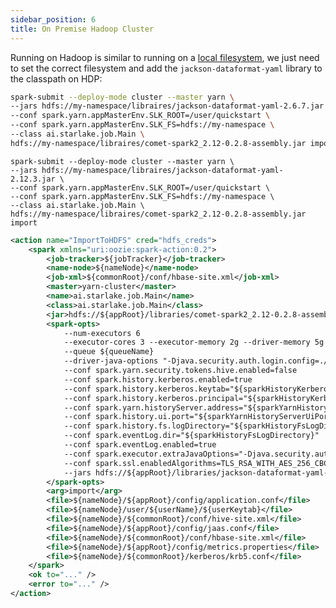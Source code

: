 ```yaml
---
sidebar_position: 6
title: On Premise Hadoop Cluster
---
```



Running on Hadoop is similar to running on a [local filesystem](file), we just need to set the correct filesystem
and add the `jackson-dataformat-yaml` library to the classpath on HDP:

<Tabs>
<TabItem value="spark2" label="Spark 2">

``` bash title="HDP example"
spark-submit --deploy-mode cluster --master yarn \
--jars hdfs://my-namespace/libraires/jackson-dataformat-yaml-2.6.7.jar \
--conf spark.yarn.appMasterEnv.SLK_ROOT=/user/quickstart \
--conf spark.yarn.appMasterEnv.SLK_FS=hdfs://my-namespace \
--class ai.starlake.job.Main \
hdfs://my-namespace/libraires/comet-spark2_2.12-0.2.8-assembly.jar import
```

</TabItem>
<TabItem value="spark3" label="Spark 3">

```shell title="HDP example"
spark-submit --deploy-mode cluster --master yarn \
--jars hdfs://my-namespace/libraires/jackson-dataformat-yaml-2.12.3.jar \
--conf spark.yarn.appMasterEnv.SLK_ROOT=/user/quickstart \
--conf spark.yarn.appMasterEnv.SLK_FS=hdfs://my-namespace \
--class ai.starlake.job.Main \
hdfs://my-namespace/libraires/comet-spark2_2.12-0.2.8-assembly.jar import
```

</TabItem>
<TabItem value="oozie" label="Oozie">

```xml title="HDP example"
<action name="ImportToHDFS" cred="hdfs_creds">
    <spark xmlns="uri:oozie:spark-action:0.2">
        <job-tracker>${jobTracker}</job-tracker>
        <name-node>${nameNode}</name-node>
        <job-xml>${commonRoot}/conf/hbase-site.xml</job-xml>
        <master>yarn-cluster</master>
        <name>ai.starlake.job.Main</name>
        <class>ai.starlake.job.Main</class>
        <jar>hdfs://${appRoot}/libraries/comet-spark2_2.12-0.2.8-assembly.jar</jar>
        <spark-opts>
            --num-executors 6
            --executor-cores 3 --executor-memory 2g --driver-memory 5g
            --queue ${queueName}
            --driver-java-options "-Djava.security.auth.login.config=./jaas.conf -Dconfig.file=./application.conf"
            --conf spark.yarn.security.tokens.hive.enabled=false
            --conf spark.history.kerberos.enabled=true
            --conf spark.history.kerberos.keytab="${sparkHistoryKerberosKeytab}"
            --conf spark.history.kerberos.principal="${sparkHistoryKerberosPrincipal}"
            --conf spark.yarn.historyServer.address="${sparkYarnHistoryServerAddress}"
            --conf spark.history.ui.port="${sparkYarnHistoryServerUiPort}"
            --conf spark.history.fs.logDirectory="${sparkHistoryFsLogDirectory}"
            --conf spark.eventLog.dir="${sparkHistoryFsLogDirectory}"
            --conf spark.eventLog.enabled=true
            --conf spark.executor.extraJavaOptions="-Djava.security.auth.login.config=./jaas.conf"
            --conf spark.ssl.enabledAlgorithms=TLS_RSA_WITH_AES_256_CBC_SHA
            --jars hdfs://${appRoot}/libraries/jackson-dataformat-yaml-2.6.7.jar
        </spark-opts>
        <arg>import</arg>
        <file>${nameNode}/${appRoot}/config/application.conf</file>
        <file>${nameNode}/user/${userName}/${userKeytab}</file>
        <file>${nameNode}/${commonRoot}/conf/hive-site.xml</file>
        <file>${nameNode}/${appRoot}/config/jaas.conf</file>
        <file>${nameNode}/${commonRoot}/conf/hbase-site.xml</file>
        <file>${nameNode}/${appRoot}/config/metrics.properties</file>
        <file>${nameNode}/${commonRoot}/kerberos/krb5.conf</file>
    </spark>
    <ok to="..." />
    <error to="..." />
</action>
```

</TabItem>
</Tabs>
